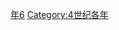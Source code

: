 {{Catnav|頁面分類|历史|歷史時代|年|4世纪各年}}
{{Commons category|376}}

[[Category:370年代|年6]]
[[Category:4世纪各年|Category:4世纪各年]]